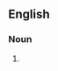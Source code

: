 ==English==

===Noun===
{{head|en|misspelling}}

# {{misspelling of|hippopotomonstrosesquipedaliophobia|lang=en}}